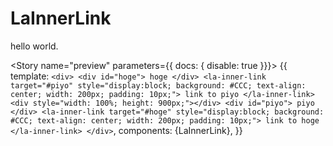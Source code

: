 
<Meta title="lp-utils/components/LaInnerLink" component={LaInnerLink} />

# LaInnerLink

hello world.

<Story name="preview" parameters={{ docs: { disable: true }}}>
  {{
    template: `<div>
      <div id="hoge">
        hoge
      </div>
      <la-inner-link target="#piyo" style="display:block; background: #CCC; text-align: center; width: 200px; padding: 10px;">
        link to piyo
      </la-inner-link>
      <div style="width: 100%; height: 900px;"></div>
      <div id="piyo">
        piyo
      </div>
      <la-inner-link target="#hoge" style="display:block; background: #CCC; text-align: center; width: 200px; padding: 10px;">
        link to hoge
      </la-inner-link>
    </div>`,
    components: {LaInnerLink},
  }}
</Story>
